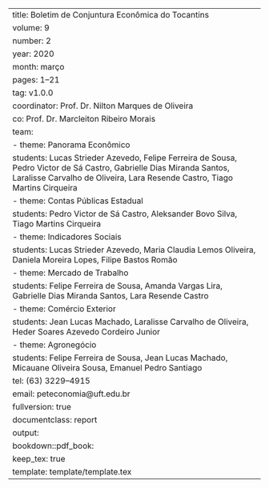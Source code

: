 ---
title: Boletim de Conjuntura Econômica do Tocantins
volume: 9
number: 2
year: 2020
month: março
pages: 1--21
tag: v1.0.0
coordinator: Prof. Dr. Nilton Marques de Oliveira
co: Prof. Dr. Marcleiton Ribeiro Morais
team:
  - theme: Panorama Econômico
    students: Lucas Strieder Azevedo, Felipe Ferreira de Sousa, Pedro Victor de Sá Castro, Gabrielle Dias Miranda Santos, Laralisse Carvalho de Oliveira, Lara Resende Castro, Tiago Martins Cirqueira
  - theme: Contas Públicas Estadual
    students: Pedro Victor de Sá Castro, Aleksander Bovo Silva, Tiago Martins Cirqueira
  - theme: Indicadores Sociais
    students: Lucas Strieder Azevedo, Maria Claudia Lemos Oliveira, Daniela Moreira Lopes, Filipe Bastos Romão
  - theme: Mercado de Trabalho
    students: Felipe Ferreira de Sousa, Amanda Vargas Lira, Gabrielle Dias Miranda Santos, Lara Resende Castro
  - theme: Comércio Exterior
    students: Jean Lucas Machado,  Laralisse Carvalho de Oliveira, Heder Soares Azevedo Cordeiro Junior
  - theme: Agronegócio
    students: Felipe Ferreira de Sousa, Jean Lucas Machado, Micauane Oliveira Sousa, Emanuel Pedro Santiago
tel: (63) 3229--4915
email: peteconomia@uft.edu.br
fullversion: true
documentclass: report
output:
  bookdown::pdf_book:
    keep_tex: true
    template: template/template.tex
---